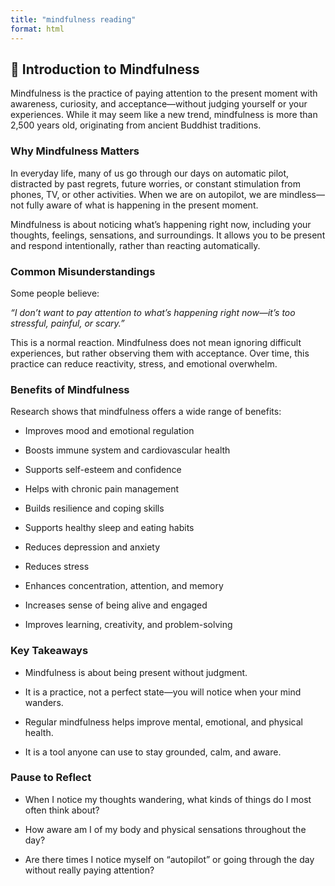 ```yaml
---
title: "mindfulness reading"
format: html
---
```


## 🧘 Introduction to Mindfulness

Mindfulness is the practice of paying attention to the present moment with awareness, curiosity, and acceptance—without judging yourself or your experiences. While it may seem like a new trend, mindfulness is more than 2,500 years old, originating from ancient Buddhist traditions.

### Why Mindfulness Matters

In everyday life, many of us go through our days on automatic pilot, distracted by past regrets, future worries, or constant stimulation from phones, TV, or other activities. When we are on autopilot, we are mindless—not fully aware of what is happening in the present moment.

Mindfulness is about noticing what’s happening right now, including your thoughts, feelings, sensations, and surroundings. It allows you to be present and respond intentionally, rather than reacting automatically.

### Common Misunderstandings

Some people believe:

*“I don’t want to pay attention to what’s happening right now—it’s too stressful, painful, or scary.”*

This is a normal reaction. Mindfulness does not mean ignoring difficult experiences, but rather observing them with acceptance. Over time, this practice can reduce reactivity, stress, and emotional overwhelm.

### Benefits of Mindfulness

Research shows that mindfulness offers a wide range of benefits:

-   Improves mood and emotional regulation

-   Boosts immune system and cardiovascular health

-   Supports self-esteem and confidence

-   Helps with chronic pain management

-   Builds resilience and coping skills

-   Supports healthy sleep and eating habits

-   Reduces depression and anxiety

-   Reduces stress

-   Enhances concentration, attention, and memory

-   Increases sense of being alive and engaged

-   Improves learning, creativity, and problem-solving

### Key Takeaways

-   Mindfulness is about being present without judgment.

-   It is a practice, not a perfect state—you will notice when your mind wanders.

-   Regular mindfulness helps improve mental, emotional, and physical health.

-   It is a tool anyone can use to stay grounded, calm, and aware.

### Pause to Reflect

-   When I notice my thoughts wandering, what kinds of things do I most often think about?

-   How aware am I of my body and physical sensations throughout the day?

-   Are there times I notice myself on “autopilot” or going through the day without really paying attention?
